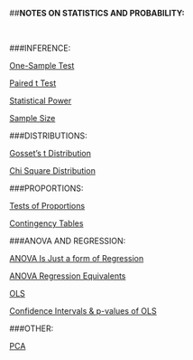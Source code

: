 ##**NOTES ON STATISTICS AND PROBABILITY:**


<br>

###INFERENCE:

  [One-Sample Test](http://rinterested.github.io/statistics/one_sample_test.html)
  
  [Paired t Test](http://rinterested.github.io/statistics/paired_differences.html)

  [Statistical Power](http://rinterested.github.io/statistics/power.html)

  [Sample Size](http://rinterested.github.io/statistics/sample_size.html)

###DISTRIBUTIONS:

  [Gosset's t Distribution](http://rinterested.github.io/statistics/t_distribution.html)

  [Chi Square Distribution](http://rinterested.github.io/statistics/chi_square.html)


###PROPORTIONS:

  [Tests of Proportions](http://rinterested.github.io/statistics/tests_of_proportions.html)
  
  [Contingency Tables](http://rinterested.github.io/statistics/contingency_tables.html)
  

###ANOVA AND REGRESSION:

  [ANOVA Is Just a form of Regression](http://rinterested.github.io/statistics/ANOVA_is_regression.html)

  [ANOVA Regression Equivalents](http://rinterested.github.io/statistics/ANOVA.html)
  
  [OLS](http://rinterested.github.io/statistics/OLS.html)
  
  [Confidence Intervals & p-values of OLS](http://rinterested.github.io/statistics/confidence_intervals_and_p_value_in_OLS.html)

###OTHER:

  [PCA](http://rinterested.github.io/statistics/PCA.html)
